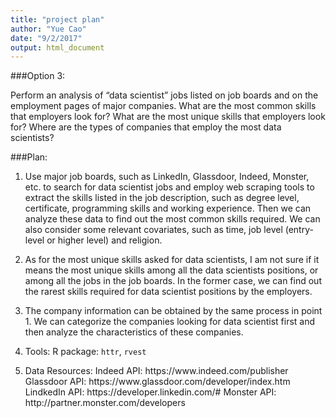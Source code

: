 ```yaml
---
title: "project plan"
author: "Yue Cao"
date: "9/2/2017"
output: html_document
---
```


###Option 3:

Perform an analysis of “data scientist” jobs listed on job boards and on the employment pages of major companies. What are the most common skills that employers look for? What are the most unique skills that employers look for? Where are the types of companies that employ the most data scientists?

###Plan:

1. Use major job boards, such as LinkedIn, Glassdoor, Indeed, Monster, etc. to search for data scientist jobs and employ web scraping tools to extract the skills listed in the job description, such as degree level, certificate, programming skills and working experience. Then we can analyze these data to find out the most common skills required. We can also consider some relevant covariates, such as time, job level (entry-level or higher level) and religion.

2. As for the most unique skills asked for data scientists, I am not sure if it means the most unique skills among all the data scientists positions, or among all the jobs in the job boards. In the former case, we can find out the rarest skills required for data scientist positions by the employers.

3. The company information can be obtained by the same process in point 1. We can categorize the companies looking for data scientist first and then analyze the characteristics of these companies.

4. Tools:
R package: `httr`, `rvest`

5. Data Resources:
Indeed API: https://www.indeed.com/publisher 
Glassdoor API: https://www.glassdoor.com/developer/index.htm
LindkedIn API:  https://developer.linkedin.com/#
Monster API: http://partner.monster.com/developers
